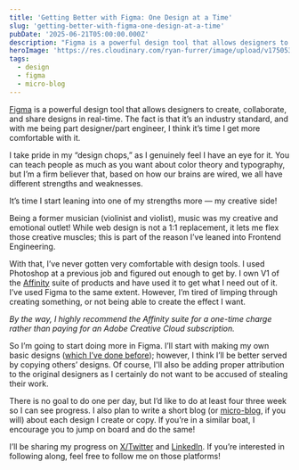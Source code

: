 ```yaml
---
title: 'Getting Better with Figma: One Design at a Time'
slug: 'getting-better-with-figma-one-design-at-a-time'
pubDate: '2025-06-21T05:00:00.000Z'
description: "Figma is a powerful design tool that allows designers to create, collaborate, and share designs in real-time. The fact is that it's an industry standard, and with me being part designer/part engineer, I think it's time I get more comfortable with it."
heroImage: 'https://res.cloudinary.com/ryan-furrer/image/upload/v1750533411/figma_16x9_4k_a0ubaa.svg'
tags:
  - design
  - figma
  - micro-blog
---
```


[Figma](https://www.figma.com/) is a powerful design tool that allows designers to create, collaborate, and share designs in real-time. The fact is that it’s an industry standard, and with me being part designer/part engineer, I think it’s time I get more comfortable with it.

I take pride in my “design chops,” as I genuinely feel I have an eye for it. You can teach people as much as you want about color theory and typography, but I’m a firm believer that, based on how our brains are wired, we all have different strengths and weaknesses.

It’s time I start leaning into one of my strengths more — my creative side!

Being a former musician (violinist and violist), music was my creative and emotional outlet! While web design is not a 1:1 replacement, it lets me flex those creative muscles; this is part of the reason I’ve leaned into Frontend Engineering.

With that, I’ve never gotten very comfortable with design tools. I used Photoshop at a previous job and figured out enough to get by. I own V1 of the [Affinity](https://affinity.serif.com/en-us/) suite of products and have used it to get what I need out of it. I’ve used Figma to the same extent. However, I’m tired of limping through creating something, or not being able to create the effect I want.

_By the way, I highly recommend the Affinity suite for a one-time charge rather than paying for an Adobe Creative Cloud subscription._

So I’m going to start doing more in Figma. I’ll start with making my own basic designs ([which I’ve done before](https://www.linkedin.com/posts/ryanfurrer_having-more-fun-designing-and-building-little-activity-7278527710103044097-5arY?utm_source=share&utm_medium=member_desktop&rcm=ACoAAAxkbt8BdtGKTDdccGhGoGLVCqC4OrBvOHU)); however, I think I’ll be better served by copying others’ designs. Of course, I'll also be adding proper attribution to the original designers as I certainly do not want to be accused of stealing their work.

There is no goal to do one per day, but I’d like to do at least four three week so I can see progress. I also plan to write a short blog (or [micro-blog](/tags/micro-blog), if you will) about each design I create or copy. If you’re in a similar boat, I encourage you to jump on board and do the same!

I’ll be sharing my progress on [X/Twitter](https://x.com/ryandotfurrer) and [LinkedIn](https://www.linkedin.com/in/ryanfurrer/). If you’re interested in following along, feel free to follow me on those platforms!
